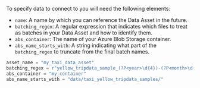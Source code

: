 
To specify data to connect to you will need the following elements:
- `name`: A name by which you can reference the Data Asset in the future.
- `batching_regex`: A regular expression that indicates which files to treat as batches in your Data Asset and how to identify them.
- `abs_container`: The name of your Azure Blob Storage container.
- `abs_name_starts_with`: A string indicating what part of the `batching_regex` to truncate from the final batch names.

```python title="Python code"
asset_name = "my_taxi_data_asset"
batching_regex = r"yellow_tripdata_sample_(?P<year>\d{4})-(?P<month>\d{2})\.csv"
abs_container = "my_container"
abs_name_starts_with = "data/taxi_yellow_tripdata_samples/"
```